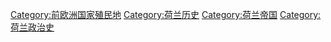 {{Commonscat|Former colonies of the Netherlands}}

[[Category:前欧洲国家殖民地|Category:前欧洲国家殖民地]]
[[Category:荷兰历史|Category:荷兰历史]]
[[Category:荷兰帝国|Category:荷兰帝国]]
[[Category:荷兰政治史|Category:荷兰政治史]]